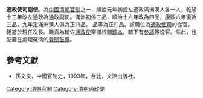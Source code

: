 '''通政使司副使'''。為[[中國|中國]][[清朝|清朝]][[官制|官制]]之一，順治元年初設左通政滿洲漢人各一人，乾隆十三年改左通政為通政副使。滿洲初係三品，順治十六年改為四品，康熙六年復為三品，九年定滿洲漢人俱為正四品。
品等為正四品。該職位為[[通政使司|通政使司]]的從官，相當於現任次長。職責為輔佐[[通政使|通政使]]審閱校閱[[題本|題本]]，轄下有[[參議|參議]]等從官。除此，也配置在處理冤情的[[登聞鼓廳|登聞鼓廳]]。

==參考文獻==
*孫文良，中國官制史，1993年，台北，文津出版社。
[[Category:清朝官制|Category:清朝官制]]
[[Category:清朝通政使|Category:清朝通政使]]